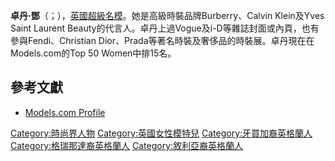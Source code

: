 {{藝人
| 姓名     = 卓丹·鄧
| 類型     = 模特兒
| 圖片     = Jourdan Dunn Paris Fashion Week Autumn Winter 2019.jpg
| 圖片尺寸 = 250px
| 圖片簡介 = 卓丹在2019年3月的巴黎時尚周
| 原名     = Jourdan Sherise Dunn
| 綽號     = 
| 其他藝名 =
| 國籍     = {{UK}}
| 出生日期 = {{birth date and age|1990|8|3}}
| 出生地點 = {{UK}}[[大倫敦|大倫敦]][[布倫特倫敦自治市|布倫特倫敦自治市]]
| 逝世日期 = 
| 逝世地點 = 
| 職業     = 模特兒
| 語言     = 
| 教育程度 = 
| 宗教信仰 = 
| 配偶     = 
| 伴侶     = 
| 兒女     = Riley
| 父母     = 
| 出身地   = 
| 出道作   = 
| 出道日期 = 
| 代表作   = 
| 活躍年代 = 2007年至今
| 唱片公司 = 
| 經紀公司 = {{USA}}{{ITA}}Women Model Management<br/>{{UK}}Storm London<br/>{{FRA}}Nathalie Models
| 網站     = 
| 相關團體 = 
| 獎項     = 
| IMDb    = 
}}

'''卓丹·鄧'''（{{lang-en|'''Jourdan Dunn'''}}；{{bd|1990年|8月3日|catIdx=D}}），[[英國|英國]][[超級名模|超級名模]]。她是高級時裝品牌Burberry、Calvin Klein及Yves Saint Laurent Beauty的代言人。卓丹上過Vogue及i-D等雜誌封面或內頁，也有參與Fendi、Christian Dior、Prada等著名時裝及奢侈品的時裝展。卓丹現在在Models.com的Top 50 Women中排15名。

== 參考文獻 ==
* [http://models.com/models/jourdan-dunn Models.com Profile]{{Wayback|url=http://models.com/models/jourdan-dunn |date=20120528232846 }}

{{DEFAULTSORT: Dunn, Jourdan}}
[[Category:時尚界人物|Category:時尚界人物]]
[[Category:英國女性模特兒|Category:英國女性模特兒]]
[[Category:牙買加裔英格蘭人|Category:牙買加裔英格蘭人]]
[[Category:格瑞那達裔英格蘭人|Category:格瑞那達裔英格蘭人]]
[[Category:敘利亞裔英格蘭人|Category:敘利亞裔英格蘭人]]
{{UK-bio-stub}}